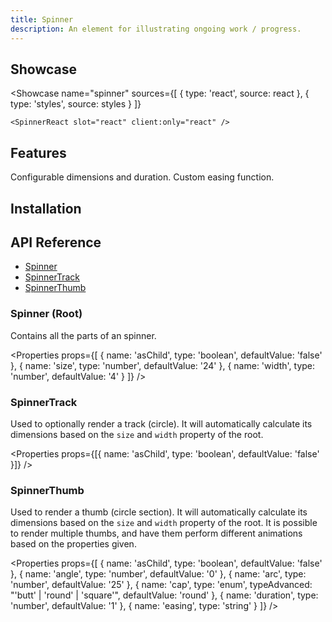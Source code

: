 ```yaml
---
title: Spinner
description: An element for illustrating ongoing work / progress.
---
```



## Showcase

<Showcase
	name="spinner"
	sources={[
		{ type: 'react', source: react },
		{ type: 'styles', source: styles }
	]}
>
	<SpinnerReact slot="react" client:only="react" />
</Showcase>

## Features

<Features>
	<Feature>Configurable dimensions and duration.</Feature>
	<Feature>Custom easing function.</Feature>
</Features>

## Installation

<Installation name="react-spinner" />

## API Reference

- [Spinner](#spinner-root)
- [SpinnerTrack](#spinnertrack)
- [SpinnerThumb](#spinnerthumb)

### Spinner (Root)

Contains all the parts of an spinner.

<Properties
	props={[
		{ name: 'asChild', type: 'boolean', defaultValue: 'false' },
		{ name: 'size', type: 'number', defaultValue: '24' },
		{ name: 'width', type: 'number', defaultValue: '4' }
	]}
/>

### SpinnerTrack

Used to optionally render a track (circle). It will automatically calculate its dimensions based on the `size` and `width` property of the root.

<Properties
	props={[{ name: 'asChild', type: 'boolean', defaultValue: 'false' }]}
/>

### SpinnerThumb

Used to render a thumb (circle section). It will automatically calculate its dimensions based on the `size` and `width` property of the root. It is possible to render multiple thumbs, and have them perform different animations based on the properties given.

<Properties
	props={[
		{ name: 'asChild', type: 'boolean', defaultValue: 'false' },
		{ name: 'angle', type: 'number', defaultValue: '0' },
		{ name: 'arc', type: 'number', defaultValue: '25' },
		{
			name: 'cap',
			type: 'enum',
			typeAdvanced: "'butt' | 'round' | 'square'",
			defaultValue: 'round'
		},
		{ name: 'duration', type: 'number', defaultValue: '1' },
		{ name: 'easing', type: 'string' }
	]}
/>
